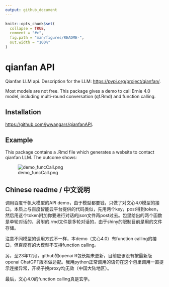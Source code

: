 ```yaml
---
output: github_document
---
```


<!-- README.md is generated from README.Rmd. Please edit that file -->

```r
knitr::opts_chunk$set(
  collapse = TRUE,
  comment = "#>",
  fig.path = "man/figures/README-",
  out.width = "100%"
)
```

# qianfan API

<!-- badges: start -->
<!-- badges: end -->

Qianfan LLM api. Description for the LLM: <https://pypi.org/project/qianfan/>. 

Most models are not free. This package gives a demo to call Ernie 4.0 model, including multi-round conversation (qf.Rmd) and function calling.

## Installation

<https://github.com/jwwangars/qianfanAPI>.

## Example

This package contains a .Rmd file which generates a website to contact qianfan LLM. The outcome shows:

![demo_funcCall.png](demo_funcCall.png)

## Chinese readme / 中文说明

调用百度千帆大模型的API demo，由于模型都要钱，只做了对文心4.0模型的接口。本质上与百度智能云平台提供的代码类似，先用两个key，post得到token，然后用这个token附加你要进行对话的json文件再post过去。包里给出的两个函数是单轮对话的，另附的.rmd文件是多轮对话的，由于shiny的限制目前是用的文件存储。

注意不同模型的调用方式不一样，本demo（文心4.0）有function calling的接口，但百度有的大模型不支持function calling。

另，至23年12月，github的openai R包长期未更新，目前应该没有按最新版openai ChatGPT版本做适配。我用python正常调用的语句在这个包里调用一直提示连接异常，开梯子换proxy均无效（中国大陆地区）。

最后，文心4.0的function calling真是玄学。

